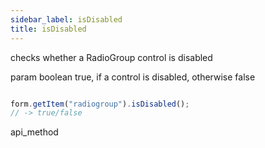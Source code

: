 ```yaml
---
sidebar_label: isDisabled
title: isDisabled
---
```



          


<Short>
 checks whether a RadioGroup control is disabled


</Short>



param   boolean     true, if a control is disabled, otherwise false


~~~js

form.getItem("radiogroup").isDisabled(); 
// -> true/false

~~~
 api_method

<Descr>





</Descr>

